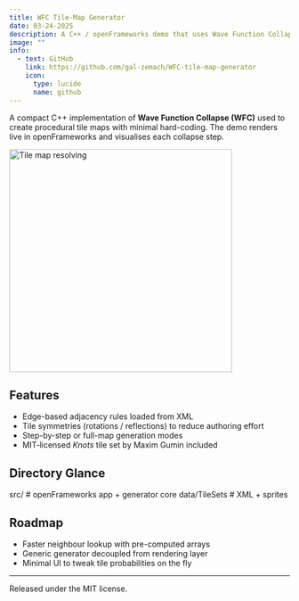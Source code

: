 ---
title: WFC Tile-Map Generator
date: 03-24-2025
description: A C++ / openFrameworks demo that uses Wave Function Collapse to generate 2-D tile maps from XML tile sets.
image: ""
info:
  - text: GitHub
    link: https://github.com/gal-zemach/WFC-tile-map-generator
    icon:
      type: lucide
      name: github
---

A compact C++ implementation of **Wave Function Collapse (WFC)** used to create procedural tile maps with minimal hard-coding. The demo renders live in openFrameworks and visualises each collapse step.

<div style={{ textAlign: "center" }}>
    <img src="/img/wfc-demo.gif" alt="Tile map resolving" width="400"/>
</div>

## Features

- Edge-based adjacency rules loaded from XML
- Tile symmetries (rotations / reflections) to reduce authoring effort
- Step-by-step or full-map generation modes
- MIT-licensed *Knots* tile set by Maxim Gumin included

## Directory Glance

src/ # openFrameworks app + generator core
data/TileSets # XML + sprites

## Roadmap

- Faster neighbour lookup with pre-computed arrays
- Generic generator decoupled from rendering layer
- Minimal UI to tweak tile probabilities on the fly

---

Released under the MIT license.